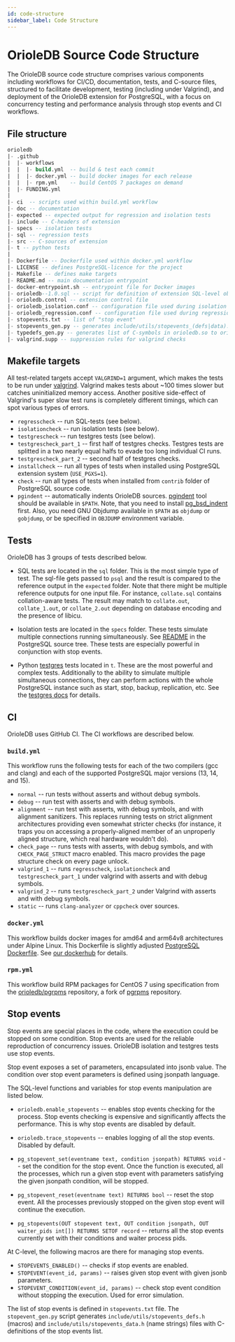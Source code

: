 ```yaml
---
id: code-structure
sidebar_label: Code Structure
---
```


# OrioleDB Source Code Structure

The OrioleDB source code structure comprises various components including workflows for CI/CD, documentation, tests, and C-source files, structured to facilitate development, testing (including under Valgrind), and deployment of the OrioleDB extension for PostgreSQL, with a focus on concurrency testing and performance analysis through stop events and CI workflows.

## File structure

```sql
orioledb
|- .github
|  |- workflows
|  |  |- build.yml  -- build & test each commit
|  |  |- docker.yml -- build docker images for each release
|  |  |- rpm.yml    -- build CentOS 7 packages on demand
|  |- FUNDING.yml
|
|- ci  -- scripts used within build.yml workflow
|- doc -- documentation
|- expected -- expected output for regression and isolation tests
|- include -- C-headers of extension
|- specs -- isolation tests
|- sql -- regression tests
|- src -- C-sources of extension
|- t -- python tests
|
|- Dockerfile -- Dockerfile used within docker.yml workflow
|- LICENSE -- defines PostgreSQL-licence for the project
|- Makefile -- defines make targets
|- README.md -- main documentation entrypoint
|- docker-entrypoint.sh -- entrypoint file for Docker images
|- orioledb--1.0.sql -- script for definition of extension SQL-level objects
|- orioledb.control -- extension control file
|- orioledb_isolation.conf -- configuration file used during isolation tests
|- orioledb_regression.conf -- configuration file used during regression tests
|- stopevents.txt -- list of "stop event"
|- stopevents_gen.py -- generates include/utils/stopevents_(defs|data).h from stopevents.txt
|- typedefs_gen.py -- generates list of C-symbols in orioledb.so to orioledb.typedefs
|- valgrind.supp -- suppression rules for valgrind checks

```

## Makefile targets

All test-related targets accept `VALGRIND=1` argument, which makes the tests to
be run under [valgrind](https://valgrind.org/). Valgrind makes tests about ~100
times slower but catches uninitialized memory access. Another positive
side-effect of Valgrind's super slow test runs is completely different timings,
which can spot various types of errors.

- `regresscheck` -- run SQL-tests (see below).
- `isolationcheck` -- run isolation tests (see below).
- `testgrescheck` -- run testgres tests (see below).
- `testgrescheck_part_1` -- first half of testgres checks. Testgres tests are
  splitted in a two nearly equal halfs to evade
  too long individual CI runs.
- `testgrescheck_part_2` -- second half of testgres checks.
- `installcheck` -- run all types of tests when installed using PostgreSQL
  extension system (`USE_PGXS=1`).
- `check` -- run all types of tests when installed from `contrib` folder of
  PostgreSQL source code.
- `pgindent` -- automatically indents OrioleDB sources.
  [pgindent](https://github.com/postgres/postgres/blob/master/src/tools/pgindent/pgindent)
  tool should be available in `$PATH`. Note, that you need to install
  [pg_bsd_indent](https://git.postgresql.org/gitweb/?p=pg_bsd_indent.git;a=summary)
  first. Also, you need GNU Objdump available in `$PATH` as `objdump` or
  `gobjdump`, or be specified in `OBJDUMP` environment variable.

## Tests

OrioleDB has 3 groups of tests described below.

- SQL tests are located in the `sql` folder. This is the most simple type of
  test. The sql-file gets passed to `psql` and the result is compared to
  the reference output in the `expected` folder. Note that there might be
  multiple reference outputs for one input file. For instance, `collate.sql`
  contains collation-aware tests. The result may match to `collate.out`,
  `collate_1.out`, or `collate_2.out` depending on database encoding and the
  presence of libicu.

- Isolation tests are located in the `specs` folder. These tests simulate
  multiple connections running simultaneously. See
  [README](https://github.com/postgres/postgres/blob/master/src/test/isolation/README)
  in the PostgreSQL source tree. These tests are especially powerful in
  conjunction with stop events.

- Python [testgres](https://pypi.org/project/testgres/) tests located in `t`.
  These are the most powerful and complex tests. Additionally to the ability
  to simulate multiple simultaneous connections, they can perform actions with
  the whole PostgreSQL instance such as start, stop, backup, replication, etc.
  See the [testgres docs](https://postgrespro.github.io/testgres/) for details.

## CI

OrioleDB uses GitHub CI. The CI workflows are described below.

### `build.yml`

This workflow runs the following tests for each of the two compilers (gcc and
clang) and each of the supported PostgreSQL major versions (13, 14, and 15).

- `normal` -- run tests without asserts and without debug symbols.
- `debug` -- run test with asserts and with debug symbols.
- `alignment` -- run test with asserts, with debug symbols, and with alignment
  sanitizers. This replaces running tests on strict alignment
  architectures providing even somewhat stricter checks
  (for instance, it traps you on accessing a properly-aligned
  member of an unproperly aligned structure, which real hardware
  wouldn't do).
- `check_page` -- runs tests with asserts, with debug symbols, and with
  `CHECK_PAGE_STRUCT` macro enabled. This macro provides
  the page structure check on every page unlock.
- `valgrind_1` -- runs `regresscheck`, `isolationcheck` and
  `testgrescheck_part_1` under valgrind with asserts and
  with debug symbols.
- `valgrind_2` -- runs `testgrescheck_part_2` under Valgrind with asserts and
  with debug symbols.
- `static` -- runs `clang-analyzer` or `cppcheck` over sources.

### `docker.yml`

This workflow builds docker images for amd64 and arm64v8 architectures under
Alpine Linux. This Dockerfile is slightly adjusted
[PostgreSQL Dockerfile](https://github.com/docker-library/postgres).
See [our dockerhub](https://hub.docker.com/r/orioledb/orioledb) for details.

### `rpm.yml`

This workflow build RPM packages for CentOS 7 using specification from the
[orioledb/pgrpms](https://github.com/orioledb/pgrpms) repository, a fork
of [pgrpms](https://git.postgresql.org/gitweb/?p=pgrpms.git;a=summary)
repository.

## Stop events

Stop events are special places in the code, where the execution could be stopped
on some condition. Stop events are used for the reliable reproduction of
concurrency issues. OrioleDB isolation and testgres tests use stop events.

Stop event exposes a set of parameters, encapsulated into jsonb value. The
condition over stop event parameters is defined using jsonpath
language.

The SQL-level functions and variables for stop events manipulation are listed
below.

- `orioledb.enable_stopevents` -- enables stop events checking for the process.
  Stop events checking is expensive and significantly affects the performance.
  This is why stop events are disabled by default.

- `orioledb.trace_stopevents` -- enables logging of all the stop events.
  Disabled by default.

- `pg_stopevent_set(eventname text, condition jsonpath) RETURNS void` --
  set the condition for the stop event. Once the function is executed, all
  the processes, which run a given stop event with parameters satisfying
  the given jsonpath condition, will be stopped.

- `pg_stopevent_reset(eventname text) RETURNS bool` --
  reset the stop event. All the processes previously stopped on the given
  stop event will continue the execution.

- `pg_stopevents(OUT stopevent text, OUT condition jsonpath, OUT waiter_pids int[]) RETURNS SETOF record` --
  returns all the stop events currently set with their conditions and
  waiter process pids.

At C-level, the following macros are there for managing stop events.

- `STOPEVENTS_ENABLED()` -- checks if stop events are enabled.
- `STOPEVENT(event_id, params)` -- raises given stop event with given jsonb
  parameters.
- `STOPEVENT_CONDITION(event_id, params)` -- check stop event condition without
  stopping the execution. Used for
  error simulation.

The list of stop events is defined in `stopevents.txt` file. The
`stopevent_gen.py` script generates `include/utils/stopevents_defs.h` (macros)
and `include/utils/stopevents_data.h` (name strings) files with C-definitions
of the stop events list.
